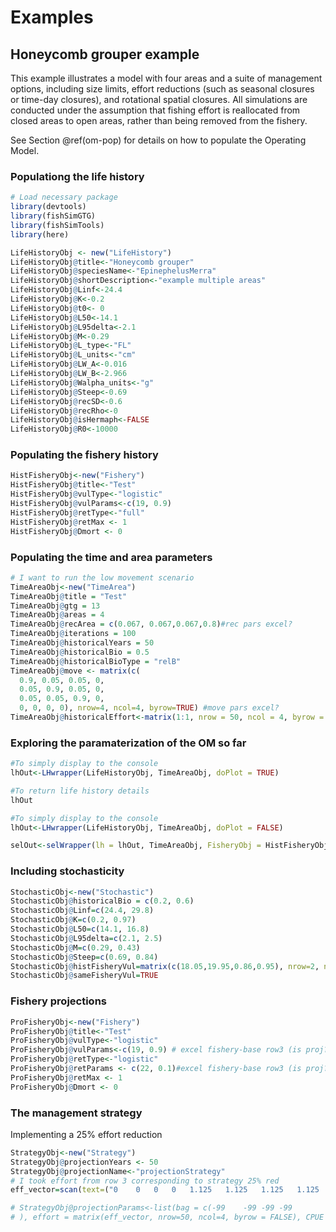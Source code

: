 
# Examples

## Honeycomb grouper example

This example illustrates a model with four areas and a suite of management options, including size limits, effort reductions (such as seasonal closures or time-day closures), and rotational spatial closures. All simulations are conducted under the assumption that fishing effort is reallocated from closed areas to open areas, rather than being removed from the fishery.

See Section \@ref(om-pop) for details on how to populate the Operating Model.

### Populationg the life history

```r
# Load necessary package
library(devtools)
library(fishSimGTG)
library(fishSimTools)
library(here)
```

```r
LifeHistoryObj <- new("LifeHistory")
LifeHistoryObj@title<-"Honeycomb grouper"
LifeHistoryObj@speciesName<-"EpinephelusMerra"
LifeHistoryObj@shortDescription<-"example multiple areas"
LifeHistoryObj@Linf<-24.4
LifeHistoryObj@K<-0.2
LifeHistoryObj@t0<- 0
LifeHistoryObj@L50<-14.1
LifeHistoryObj@L95delta<-2.1
LifeHistoryObj@M<-0.29
LifeHistoryObj@L_type<-"FL"
LifeHistoryObj@L_units<-"cm"
LifeHistoryObj@LW_A<-0.016
LifeHistoryObj@LW_B<-2.966
LifeHistoryObj@Walpha_units<-"g"
LifeHistoryObj@Steep<-0.69
LifeHistoryObj@recSD<-0.6
LifeHistoryObj@recRho<-0
LifeHistoryObj@isHermaph<-FALSE
LifeHistoryObj@R0<-10000
```

### Populating the fishery history

```r
HistFisheryObj<-new("Fishery")
HistFisheryObj@title<-"Test"
HistFisheryObj@vulType<-"logistic"
HistFisheryObj@vulParams<-c(19, 0.9)
HistFisheryObj@retType<-"full"
HistFisheryObj@retMax <- 1
HistFisheryObj@Dmort <- 0
```

### Populating the time and area parameters

```r
# I want to run the low movement scenario
TimeAreaObj<-new("TimeArea")
TimeAreaObj@title = "Test"
TimeAreaObj@gtg = 13
TimeAreaObj@areas = 4
TimeAreaObj@recArea = c(0.067, 0.067,0.067,0.8)#rec pars excel?
TimeAreaObj@iterations = 100
TimeAreaObj@historicalYears = 50
TimeAreaObj@historicalBio = 0.5
TimeAreaObj@historicalBioType = "relB"
TimeAreaObj@move <- matrix(c(
  0.9, 0.05, 0.05, 0,
  0.05, 0.9, 0.05, 0,
  0.05, 0.05, 0.9, 0,
  0, 0, 0, 0), nrow=4, ncol=4, byrow=TRUE) #move pars excel?
TimeAreaObj@historicalEffort<-matrix(1:1, nrow = 50, ncol = 4, byrow = FALSE) #excel time-area base - hist effort row 1 > effort pars row 1?
```

### Exploring the paramaterization of the OM so far

```r
#To simply display to the console
lhOut<-LHwrapper(LifeHistoryObj, TimeAreaObj, doPlot = TRUE)
```

```r
#To return life history details
lhOut
```

```r
#To simply display to the console
lhOut<-LHwrapper(LifeHistoryObj, TimeAreaObj, doPlot = FALSE)
```

```r
selOut<-selWrapper(lh = lhOut, TimeAreaObj, FisheryObj = HistFisheryObj, doPlot = TRUE)
```

### Including stochasticity

```r
StochasticObj<-new("Stochastic")
StochasticObj@historicalBio = c(0.2, 0.6)
StochasticObj@Linf=c(24.4, 29.8)
StochasticObj@K=c(0.2, 0.97)
StochasticObj@L50=c(14.1, 16.8)
StochasticObj@L95delta=c(2.1, 2.5)
StochasticObj@M=c(0.29, 0.43)
StochasticObj@Steep=c(0.69, 0.84)
StochasticObj@histFisheryVul=matrix(c(18.05,19.95,0.86,0.95), nrow=2, ncol=2,byrow=FALSE)  #ask bill - stochastic base excel says 1- I took sel_uncert (excel) pars
StochasticObj@sameFisheryVul=TRUE
``` 

### Fishery projections

```r
ProFisheryObj<-new("Fishery")
ProFisheryObj@title<-"Test"
ProFisheryObj@vulType<-"logistic"
ProFisheryObj@vulParams<-c(19, 0.9) # excel fishery-base row3 (is proj?)
ProFisheryObj@retType<-"logistic"
ProFisheryObj@retParams <- c(22, 0.1)#excel fishery-base row3 (is proj?)
ProFisheryObj@retMax <- 1
ProFisheryObj@Dmort <- 0
```

### The management strategy

Implementing a 25% effort reduction

```r
StrategyObj<-new("Strategy")
StrategyObj@projectionYears <- 50
StrategyObj@projectionName<-"projectionStrategy"
# I took effort from row 3 corresponding to strategy 25% red
eff_vector=scan(text=("0	0	0	0	1.125	1.125	1.125	1.125	1.125	1.125	1.125	1.125	1.125	1.125	1.125	1.125	1.125	1.125	1.125	1.125	1.125	1.125	1.125	1.125	1.125	1.125	1.125	1.125	1.125	1.125	1.125	1.125	1.125	1.125	1.125	1.125	1.125	1.125	1.125	1.125	1.125	1.125	1.125	1.125	1.125	1.125	1.125	1.125	1.125	1.125	0	0	0	0	0	0	0	0	0	0	0	0	0	0	0	0	0	0	0	0	0	0	0	0	0	0	0	0	0	0	0	0	0	0	0	0	0	0	0	0	0	0	0	0	0	0	0	0	0	0	0	0	0	0	1.125	1.125	1.125	1.125	1.125	1.125	1.125	1.125	1.125	1.125	1.125	1.125	1.125	1.125	1.125	1.125	1.125	1.125	1.125	1.125	1.125	1.125	1.125	1.125	1.125	1.125	1.125	1.125	1.125	1.125	1.125	1.125	1.125	1.125	1.125	1.125	1.125	1.125	1.125	1.125	1.125	1.125	1.125	1.125	1.125	1.125	1	1	1	1	1	1	1	1	1	1	1	1	1	1	1	1	1	1	1	1	1	1	1	1	1	1	1	1	1	1	1	1	1	1	1	1	1	1	1	1	1	1	1	1	1	1	1	1	1	1"))

# StrategyObj@projectionParams<-list(bag = c(-99	-99	-99	-99
# ), effort = matrix(eff_vector, nrow=50, ncol=4, byrow = FALSE), CPUE = c(1,2), CPUEtype = 'retN') # CPUE is strategy excel proj_CPUE?
```

